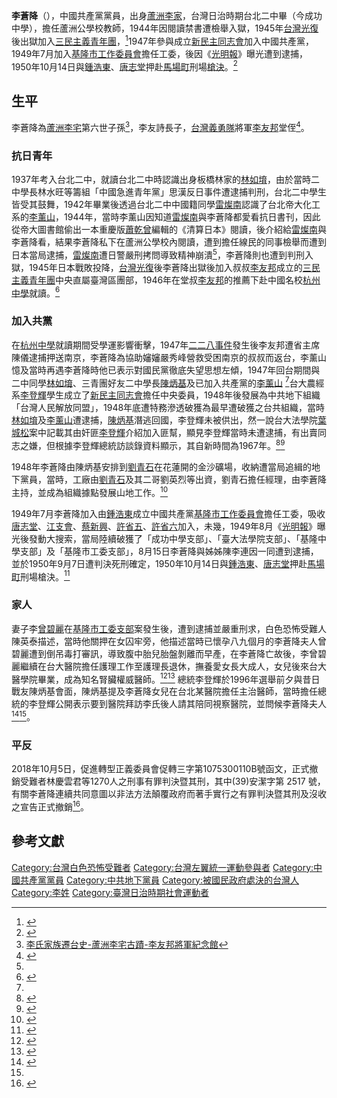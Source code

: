 {{Portal|台灣}}
{{Infobox_officeholder
| name = 李蒼降
| image name =
| width = 
| Sex = 男
| Native place = {{TWN-JPN}}[[台北州|台北州]][[新莊郡|新莊郡]][[鷺洲庄|鷺洲庄]]人
| date of birth =  1924年6月
| date of death =  1950年10月14日<br>{{TWN}}[[台北|台北]]
| place of birth = {{TWN-JPN}}[[台北州|台北州]][[新莊郡|新莊郡]][[鷺洲庄|鷺洲庄]]
| nationality  = {{JPN-EMP}} 1924年-1945年<br/>{{ROC}} 1945年-1950年
| party = {{KMT}}三民主義青年團 1945年12月-1947年9月<br/>[[新民主同志會|新民主同志會]]1947年8月-1948年2月<br/>{{CPC}} 1948年2月-1950年10月14日
| educate =
{{EOJ}}
* [[日新公學校|日新公學校]] 1931年-1937年
* [[台北二中|台北二中]] 1937年3月-1942年3月
{{ROC}}
* [[杭州高中|杭州高中]] 1946年9月-1947年3月

| past = 
{{EOJ}}
* [[蘆洲公學校|蘆洲公學校]]教師 1942年3月-1944年4月
{{ROC}}
{{KMT}}三民主義青年團1945年12月-1947年9月
* [[新民主同志會|新民主同志會]]中央委員 1947年8月-1948年2月
* 台灣省政府省通誌館顧問委員 1948年6月1日-1949年8月15日
*{{CPC}}[[台灣省工作委員會|台灣省工作委員會]] 台北市工委雙園支部 1947年10月-1949年9月
*{{CPC}}[[台灣省工作委員會|台灣省工作委員會]] 基隆市工委 1949年4月-1950年10月14日
}}
{{Infobox Hokkien name
| title      = 李蒼降
| hanji      = 李蒼降
| poj        = {{lang|nan|Lí Chhong-kàng}}
| sinbhundzi = 
| hanlo      = 
| tl         = Lí Tshong-kàng
| bp         = 
| hongim     = 
| hokkienipa = 
| lm         = 
| image      = 
| image_size = 
| caption    = 
}}
'''李蒼降'''（{{bd|1924年||1950年|10月14日}}），中國共產黨黨員，出身[[蘆洲李家|蘆洲李家]]，台灣日治時期台北二中畢（今成功中學），擔任蘆洲公學校教師，1944年因閱讀禁書遭檢舉入獄，1945年[[台灣光復|台灣光復]]後出獄加入[[三民主義青年團|三民主義青年團]]，<ref name="1500kmeter">{{cite book|title=尋找祖國三千里|publisher=台灣人民出版社|author=藍博洲|date=2010-09-01}}</ref>1947年參與成立[[新民主同志會|新民主同志會]]加入中國共產黨，1949年7月加入[[基隆市工作委員會|基隆市工作委員會]]擔任工委，後因《[[光明報|光明報]]》曝光遭到逮捕，1950年10月14日與[[鍾浩東|鍾浩東]]、[[唐志堂|唐志堂]]押赴[[馬場町|馬場町]]刑場[[槍決|槍決]]。<ref>{{cite news|url=http://www.luchoulee.org.tw/web/info.php?nt=8|title=李氏家族遷台史}}</ref>

==生平==
李蒼降為[[蘆洲李宅|蘆洲李宅]]第六世子孫<ref>[https://www.luchoulee.org.tw/page/index/%E6%9D%8E%E6%B0%8F%E5%AE%B6%E6%97%8F%E9%81%B7%E5%8F%B0%E5%8F%B2.html 李氏家族遷台史-蘆洲李宅古蹟-李友邦將軍紀念館]</ref>，李友詩長子，[[台灣義勇隊|台灣義勇隊]]將軍[[李友邦|李友邦]]堂侄<ref name="C">{{cite book|title=《幌馬車之歌續曲》|publisher=印刻文學|author=藍博洲|date=2016-09}}</ref>。

===抗日青年===
1937年考入台北二中，就讀台北二中時認識出身板橋林家的[[林如堉|林如堉]]，由於當時二中學長林水旺等籌組「中國急進青年黨」思漢反日事件遭逮捕判刑，台北二中學生皆受其鼓舞，1942年畢業後透過台北二中中國籍同學[[雷燦南|雷燦南]]認識了台北帝大化工系的[[李薰山|李薰山]]，1944年，當時李薰山因知道[[雷燦南|雷燦南]]與李蒼降都愛看抗日書刊，因此從帝大圖書館偷出一本重慶版[[蕭乾曾|蕭乾曾]]編輯的《清算日本》閱讀，後介紹給[[雷燦南|雷燦南]]與李蒼降看，結果李蒼降私下在蘆洲公學校內閱讀，遭到擔任線民的同事檢舉而遭到日本當局逮捕，[[雷燦南|雷燦南]]遭日警嚴刑拷問導致精神崩潰<ref name="1500kmeter"/>，李蒼降則也遭到判刑入獄，1945年日本戰敗投降，[[台灣光復|台灣光復]]後李蒼降出獄後加入叔叔[[李友邦|李友邦]]成立的[[三民主義青年團|三民主義青年團]]中央直屬臺灣區團部，1946年在堂叔[[李友邦|李友邦]]的推薦下赴中國名校[[杭州中學|杭州中學]]就讀。<ref name="C">{{cite book|title=《幌馬車之歌續曲》|publisher=印刻文學|author=藍博洲|date=2016-09}}</ref>

===加入共黨===
在[[杭州中學|杭州中學]]就讀期間受學運影響衝擊，1947年[[二二八事件|二二八事件]]發生後李友邦遭省主席陳儀逮捕押送南京，李蒼降為協助嬸嬸嚴秀峰營救受困南京的叔叔而返台，李薰山憶及當時再遇李蒼降時他已表示對國民黨徹底失望思想左傾，1947年回台期間與二中同學[[林如堉|林如堉]]、三青團好友二中學長[[陳炳基|陳炳基]]及已加入共產黨的[[李薰山|李薰山]] <ref name="C"/>台大農經系[[李登輝|李登輝]]學生成立了[[新民主同志會|新民主同志會]]擔任中央委員，1948年後發展為中共地下組織「台灣人民解放同盟」，1948年底遭特務滲透破獲為最早遭破獲之台共組織，當時[[林如堉|林如堉]]及[[李薰山|李薰山]]遭逮捕，[[陳炳基|陳炳基]]潛逃回國，李登輝未被供出，然一說台大法學院[[葉城松|葉城松]]案中記載其由奸匪[[李登輝|李登輝]]介紹加入匪幫，顯見李登輝當時未遭逮捕，有出賣同志之嫌，但根據李登輝總統訪談錄資料顯示，其自新時間為1967年。<ref>{{cite book|title=《歷年辦理匪案彙編》|publisher=李敖出版社|author=國家安全局|date=1991-12}}</ref><ref>{{cite book|title=《李登輝總統訪談錄》|publisher=允晨文化 |author=李登輝/口述，張炎憲/主編|date=2008-06-01}}</ref>

1948年李蒼降由陳炳基安排到[[劉青石|劉青石]]在花蓮開的金沙礦場，收納遭當局追緝的地下黨員，當時，工廠由[[劉青石|劉青石]]及其二哥劉英烈等出資，劉青石擔任經理，由李蒼降主持，並成為組織據點發展山地工作。<ref>{{cite book|title=《我的台灣地下黨經歷》|author=劉青石口述|date=2006-01-26}}</ref>

1949年7月李蒼降加入由[[鍾浩東|鍾浩東]]成立中國共產黨[[基隆市工作委員會|基隆市工作委員會]]擔任工委，吸收[[唐志堂|唐志堂]]、[[江支會|江支會]]、[[蔡新興|蔡新興]]、[[許省五|許省五]]、[[許省六|許省六]]加入，未幾，1949年8月《[[光明報|光明報]]》曝光後發動大搜索，當局陸續破獲了「成功中學支部」、「臺大法學院支部」、「基隆中學支部」及「基隆市工委支部」，8月15日李蒼降與姊姊陳李連因一同遭到逮捕，並於1950年9月7日遭判決死刑確定，1950年10月14日與[[鍾浩東|鍾浩東]]、[[唐志堂|唐志堂]]押赴[[馬場町|馬場町]]刑場槍決。<ref>{{cite document|title=39安潔字第2078號|publisher=國防部軍法|date=1950}}</ref>

===家人===
妻子李[[曾碧麗|曾碧麗]]在[[基隆市工作委員會案|基隆市工委支部]]案發生後，遭到逮捕並嚴重刑求，白色恐怖受難人陳英泰描述，當時他關押在女囚牢旁，他描述當時已懷孕八九個月的李蒼降夫人曾碧麗遭到倒吊毒打審訊，導致腹中胎兒胎盤剝離而早產，在李蒼降亡故後，李曾碧麗繼續在台大醫院擔任護理工作至護理長退休，撫養愛女長大成人，女兒後來台大醫學院畢業，成為知名腎臟權威醫師。<ref>{{cite book|title=《回憶，見證白色恐怖》|publisher=唐山出版社|author=陳英泰先生|date=2005}}</ref><ref name="boxun">{{cite news|url=http://news.boxun.com/news/gb/taiwan/2003/02/200302280553.shtml|title=228事件李登辉曾掩护共党战友|publisher=博訊新聞網|author=徐宗懋訪談陳炳基|date=2003-02-28}}</ref>
總統李登輝於1996年選舉前夕與昔日戰友陳炳基會面，陳炳基提及李蒼降女兒在台北某醫院擔任主治醫師，當時擔任總統的李登輝公開表示要到醫院拜訪李氏後人請其陪同視察醫院，並問候李蒼降夫人<ref >{{cite book|title=台灣政治轉型與分離主義（1988-2000）|publisher=九州出版社|author=張文生|date=2012-08-12}}</ref><ref name="boxun"/>。

===平反===
2018年10月5日，促進轉型正義委員會促轉三字第1075300110B號函文，正式撤銷受難者林慶雲君等1270人之刑事有罪判決暨其刑，其中(39)安潔字第 2517 號，有關李蒼降連續共同意圖以非法方法顛覆政府而著手實行之有罪判決暨其刑及沒收之宣告正式撤銷<ref>{{cite news|title=促進轉型正義委員會撤銷有罪判決公告|url=https://www.tjc.gov.tw/news/60|accessdate=2018-10-05|agency=[[中華民國促進轉型正義委員會|中華民國促進轉型正義委員會]]}}</ref>。

==參考文獻==
{{reflist}}

{{Authority control}}
{{DEFAULTSORT:L}}
[[Category:台灣白色恐怖受難者|Category:台灣白色恐怖受難者]]
[[Category:台灣左翼統一運動參與者|Category:台灣左翼統一運動參與者]]
[[Category:中國共產黨黨員|Category:中國共產黨黨員]]
[[Category:中共地下黨員|Category:中共地下黨員]]
[[Category:被國民政府處決的台灣人|Category:被國民政府處決的台灣人]]
[[Category:李姓|Category:李姓]]
[[Category:臺灣日治時期社會運動者|Category:臺灣日治時期社會運動者]]